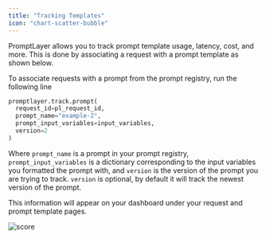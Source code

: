 ```yaml
---
title: "Tracking Templates"
icon: "chart-scatter-bubble"
---
```


PromptLayer allows you to track prompt template usage, latency, cost, and more. This is done by associating a request with a prompt template as shown below.

To associate requests with a prompt from the prompt registry, run the following line

```python
promptlayer.track.prompt(
  request_id=pl_request_id, 
  prompt_name="example-2",
  prompt_input_variables=input_variables,
  version=2
)
```

Where `prompt_name` is a prompt in your prompt registry, `prompt_input_variables` is a dictionary corresponding to the input variables you formatted the prompt with, and `version` is the version of the prompt you are trying to track. `version` is optional, by default it will track the newest version of the prompt.

This information will appear on your dashboard under your request and prompt template pages.

![score](/images/tracking-template-ui.png)